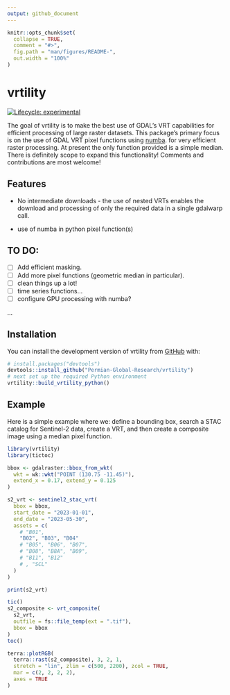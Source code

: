 ```yaml
---
output: github_document
---
```


<!-- README.md is generated from README.Rmd. Please edit that file -->

```r
knitr::opts_chunk$set(
  collapse = TRUE,
  comment = "#>",
  fig.path = "man/figures/README-",
  out.width = "100%"
)
```

# vrtility

<!-- badges: start -->
[![Lifecycle: experimental](https://img.shields.io/badge/lifecycle-experimental-orange.svg)](https://lifecycle.r-lib.org/articles/stages.html#experimental)
<!-- badges: end -->

The goal of vrtility is to make the best use of GDAL's VRT capabilities for
efficient processing of large raster datasets. This package's primary focus is 
on the use of GDAL VRT pixel functions using [numba](https://numba.pydata.org/).
for very efficient raster processing. At present the only function provided
is a simple median. There is definitely scope to expand this functionality! 
Comments and contributions are most welcome! 

## Features

- No intermediate downloads - the use of nested VRTs enables the download
and processing of only the required data in a single gdalwarp call. 

- use of numba in python pixel function(s)

## TO DO:

- [ ] Add efficient masking.
- [ ] Add more pixel functions (geometric median in particular).
- [ ] clean things up a lot!
- [ ] time series functions...
- [ ] configure GPU processing with numba?

...

## Installation

You can install the development version of vrtility from [GitHub](https://github.com/) with:

``` r
# install.packages("devtools")
devtools::install_github("Permian-Global-Research/vrtility")
# next set up the required Python environment
vrtility::build_vrtility_python()
```

## Example

Here is a simple example where we: define a bounding box, search a STAC catalog
for Sentinel-2 data, create a VRT, and then create a composite image 
using a median pixel function.

```r
library(vrtility)
library(tictoc)

bbox <- gdalraster::bbox_from_wkt(
  wkt = wk::wkt("POINT (130.75 -11.45)"),
  extend_x = 0.17, extend_y = 0.125
)

s2_vrt <- sentinel2_stac_vrt(
  bbox = bbox,
  start_date = "2023-01-01",
  end_date = "2023-05-30",
  assets = c(
    # "B01",
    "B02", "B03", "B04"
    # "B05", "B06", "B07",
    # "B08", "B8A", "B09",
    # "B11", "B12"
    # , "SCL"
  )
)

print(s2_vrt)

tic()
s2_composite <- vrt_composite(
  s2_vrt,
  outfile = fs::file_temp(ext = ".tif"),
  bbox = bbox
)
toc()

terra::plotRGB(
  terra::rast(s2_composite), 3, 2, 1,
  stretch = "lin", zlim = c(500, 2200), zcol = TRUE,
  mar = c(2, 2, 2, 2),
  axes = TRUE
)
```

